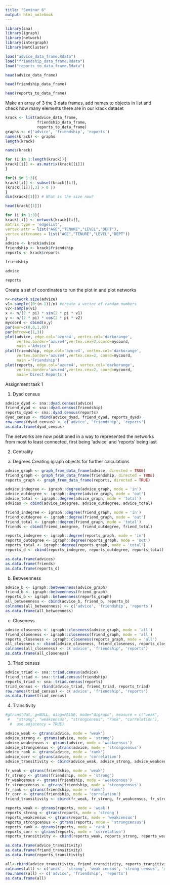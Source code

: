 ```yaml
---
title: "Seminar 6"
output: html_notebook
---
```


```r
library(sna)
library(igraph)
library(network)
library(intergraph)
library(NetCluster)
```

```r
load("advice_data_frame.Rdata")
load("friendship_data_frame.Rdata")
load("reports_to_data_frame.Rdata")
```

```r
head(advice_data_frame)
```

```r
head(friendship_data_frame)
```

```r
head(reports_to_data_frame)
```

Make an array of 3 the 3 data frames, add names to objects in list and check how many elements there are in our krack dataset

```r
krack <- list(advice_data_frame,
              friendship_data_frame,
              reports_to_data_frame)
graphs <- c('advice', 'friendship', 'reports')
names(krack) <- graphs
length(krack)
```

```r
names(krack)
```

```r
for (i in 1:length(krack)){
krack[[i]] <- as.matrix(krack[[i]])
}
```

```r
for(i in 1:3){
krack[[i]] <- subset(krack[[i]],
(krack[[i]][,3] > 0 ))
}
dim(krack[[1]]) # What is the size now?
```

```r
head(krack[[1]])
```

```r
for (i in 1:3){
krack[[i]] <- network(krack[[i]],
matrix.type = 'edgelist',
vertex.attr = list("AGE","TENURE","LEVEL","DEPT"),
vertex.attrnames = list("AGE","TENURE","LEVEL","DEPT"))
}
advice <- krack$advice
friendship <- krack$friendship
reports <- krack$reports
```

```r
friendship
```

```r
advice
```

```r
reports
```

Create a set of coordinates to run the plot in and plot networks

```r
n<-network.size(advice)
v1<-sample((0:(n-1))/n) #create a vector of random numbers
v2<-sample(v1)
x <- n/(2 * pi) * sin(2 * pi * v1)
y <- n/(2 * pi) * cos(2 * pi * v2)
mycoord <- cbind(x,y)
par(mar=c(0,0,1,0))
par(mfrow=c(1,3))
plot(advice, edge.col='azure4', vertex.col='darkorange',
     vertex.border='azure4',vertex.cex=2,coord=mycoord,
     main ='Advice')
plot(friendship, edge.col='azure4', vertex.col='darkorange',
     vertex.border='azure4',vertex.cex=2, coord=mycoord,
     main ='Friendship')
plot(reports, edge.col='azure4', vertex.col='darkorange',
     vertex.border='azure4',vertex.cex=2, coord=mycoord,
     main='Direct Reports')
```
Assignment task 1

1. Dyad census

```r
advice_dyad <- sna::dyad.census(advice)
friend_dyad <- sna::dyad.census(friendship)
reports_dyad <- sna::dyad.census(reports)
dyad_census <- rbind(advice_dyad, friend_dyad, reports_dyad)
row.names(dyad_census) <- c('advice', 'friendship', 'reports')
as.data.frame(dyad_census)
```

The networks are now positioned in a way to represented the networks from most to least connected, first being 'advice' and 'reports' being last

2. Centrality

a) Degrees
Creating igraph objects for further calculations

```r
advice_graph <- graph_from_data_frame(advice, directed = TRUE)
friend_graph <- graph_from_data_frame(friendship, directed = TRUE)
reports_graph <- graph_from_data_frame(reports, directed = TRUE)
```

```r
advice_indegree <- igraph::degree(advice_graph, mode = 'in')
advice_outdegree <- igraph::degree(advice_graph, mode = 'out')
advice_total <- igraph::degree(advice_graph, mode = 'total')
advices <- cbind(advice_indegree, advice_outdegree, advice_total)

friend_indegree <- igraph::degree(friend_graph, mode = 'in')
friend_outdegree <- igraph::degree(friend_graph, mode = 'out')
friend_total <- igraph::degree(friend_graph, mode = 'total')
friends <- cbind(friend_indegree, friend_outdegree, friend_total)

reports_indegree <- igraph::degree(reports_graph, mode = 'in')
reports_outdegree <- igraph::degree(reports_graph, mode = 'out')
reports_total <- igraph::degree(reports_graph, mode = 'total')
reports_d <- cbind(reports_indegree, reports_outdegree, reports_total)

as.data.frame(advices)
as.data.frame(friends)
as.data.frame(reports_d)
```

b) Betweenness

```r
advice_b <- igraph::betweenness(advice_graph)
friend_b <- igraph::betweenness(friend_graph)
reports_b <- igraph::betweenness(reports_graph)
all_betweenness <- cbind(advice_b, friend_b, reports_b)
colnames(all_betweenness) <- c('advice', 'friendship', 'reports')
as.data.frame(all_betweenness)
```

c) Closeness

```r
advice_closeness <- igraph::closeness(advice_graph, mode = 'all')
friend_closeness <- igraph::closeness(friend_graph, mode = 'all')
reports_closeness <- igraph::closeness(reports_graph, mode = 'all')
all_closeness <- cbind(advice_closeness, friend_closeness, reports_closeness)
colnames(all_closeness) <- c('advice', 'friendship', 'reports')
as.data.frame(all_closeness)
```

3. Triad census

```r
advice_triad <- sna::triad.census(advice)
friend_triad <- sna::triad.census(friendship)
reports_triad <- sna::triad.census(reports)
triad_census <- rbind(advice_triad, friend_triad, reports_triad)
row.names(triad_census) <- c('advice', 'friendship', 'reports')
as.data.frame(triad_census)
```

4. Transitivity

```r
#gtrans(dat, g=NULL, diag=FALSE, mode="digraph", measure = c("weak", 
 #   "strong", "weakcensus", "strongcensus", "rank", "correlation"), 
  #  use.adjacency = TRUE)

advice_weak <- gtrans(advice, mode = 'weak')
advice_strong <- gtrans(advice, mode = 'strong')
advice_weakcensus <- gtrans(advice, mode = 'weakcensus')
advice_strongcensus <- gtrans(advice, mode = 'strongcensus')
advice_rank <- gtrans(advice, mode = 'rank')
advice_corr <- gtrans(advice, mode = 'correlation')
advice_transitivity <- cbind(advice_weak, advice_strong, advice_weakcensus, advice_strongcensus, advice_rank, advice_corr)

fr_weak <- gtrans(friendship, mode = 'weak')
fr_strong <- gtrans(friendship, mode = 'strong')
fr_weakcensus <- gtrans(friendship, mode = 'weakcensus')
fr_strongcensus <- gtrans(friendship, mode = 'strongcensus')
fr_rank <- gtrans(friendship, mode = 'rank')
fr_corr <- gtrans(friendship, mode = 'correlation')
friend_transitivity <- cbind(fr_weak, fr_strong, fr_weakcensus, fr_strongcensus, fr_rank, fr_corr)

reports_weak <- gtrans(reports, mode = 'weak')
reports_strong <- gtrans(reports, mode = 'strong')
reports_weakcensus <- gtrans(reports, mode = 'weakcensus')
reports_strongcensus <- gtrans(reports, mode = 'strongcensus')
reports_rank <- gtrans(reports, mode = 'rank')
reports_corr <- gtrans(reports, mode = 'correlation')
reports_transitivity <- cbind(reports_weak, reports_strong, reports_weakcensus, reports_strongcensus, reports_rank, reports_corr)

as.data.frame(advice_transitivity)
as.data.frame(friend_transitivity)
as.data.frame(reports_transitivity)

all<-rbind(advice_transitivity, friend_transitivity, reports_transitivity)
colnames(all) <- c('weak', 'strong', 'weak census', 'strong census', 'rank', 'correlation')
row.names(all) <- c('advice', 'friendship', 'reports')
as.data.frame(all)
```

